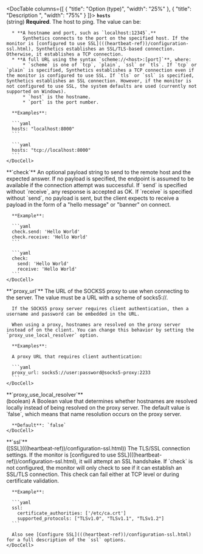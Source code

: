 
<DocTable columns={[
  {
    "title": "Option (type)",
    "width": "25%"
  },
  {
    "title": "Description  ",
    "width": "75%"
  }
]}>
  <DocRow>
    <DocCell>
       <span id="monitor-tcp-hosts">**`hosts`**</span><br />
       (<DocLink slug="/serverless/observability/synthetics-lightweight" section="string">string</DocLink>)
    </DocCell>
    <DocCell>
      **Required**. The host to ping. The value can be:

      * **A hostname and port, such as `localhost:12345`.**
          Synthetics connects to the port on the specified host. If the monitor is [configured to use SSL](((heartbeat-ref))/configuration-ssl.html), Synthetics establishes an SSL/TLS-based connection. Otherwise, it establishes a TCP connection.
      * **A full URL using the syntax `scheme://<host>:[port]`**, where:
          * `scheme` is one of `tcp`, `plain`, `ssl` or `tls`. If `tcp` or `plain` is specified, Synthetics establishes a TCP connection even if the monitor is configured to use SSL. If `tls` or `ssl` is specified, Synthetics establishes an SSL connection. However, if the monitor is not configured to use SSL, the system defaults are used (currently not supported on Windows).
          * `host` is the hostname.
          * `port` is the port number.

      **Examples**:

      ```yaml
      hosts: "localhost:8000"
      ```

      ```yaml
      hosts: "tcp://localhost:8000"
      ```
    </DocCell>
  </DocRow>
  <DocRow>
    <DocCell>
       <span id="monitor-tcp-check">**`check`**</span>
    </DocCell>
    <DocCell>
      An optional payload string to send to the remote host and the expected answer. If no payload is specified, the endpoint is assumed to be available if the connection attempt was successful. If `send` is specified without `receive`, any response is accepted as OK. If `receive` is specified without `send`, no payload is sent, but the client expects to receive a payload in the form of a "hello message" or "banner" on connect.

      **Example**:

      ```yaml
      check.send: 'Hello World'
      check.receive: 'Hello World'
      ```

      ```yaml
      check:
        send: 'Hello World'
        receive: 'Hello World'
      ```
    </DocCell>
  </DocRow>
  <DocRow>
    <DocCell>
       <span id="monitor-tcp-proxy_url">**`proxy_url`**</span>
    </DocCell>
    <DocCell>
      The URL of the SOCKS5 proxy to use when connecting to the server. The value must be a URL with a scheme of socks5://.

      If the SOCKS5 proxy server requires client authentication, then a username and password can be embedded in the URL.

      When using a proxy, hostnames are resolved on the proxy server instead of on the client. You can change this behavior by setting the `proxy_use_local_resolver` option.

      **Examples**:

      A proxy URL that requires client authentication:

      ```yaml
      proxy_url: socks5://user:password@socks5-proxy:2233
      ```
    </DocCell>
  </DocRow>
  <DocRow>
    <DocCell>
       <span id="monitor-tcp-proxy_use_local_resolver">**`proxy_use_local_resolver`**</span><br />
      (<DocLink slug="/serverless/observability/synthetics-lightweight" section="boolean">boolean</DocLink>)
    </DocCell>
    <DocCell>
      A Boolean value that determines whether hostnames are resolved locally instead of being resolved on the proxy server. The default value is `false`, which means that name resolution occurs on the proxy server.

      **Default**: `false`
    </DocCell>
  </DocRow>
  <DocRow>
    <DocCell>
       <span id="monitor-tcp-ssl">**`ssl`**</span><br />
      ([SSL](((heartbeat-ref))/configuration-ssl.html))
    </DocCell>
    <DocCell>
      The TLS/SSL connection settings. If the monitor is [configured to use SSL](((heartbeat-ref))/configuration-ssl.html), it will attempt an SSL handshake. If `check` is not configured, the monitor will only check to see if it can establish an SSL/TLS connection. This check can fail either at TCP level or during certificate validation.

      **Example**:

      ```yaml
      ssl:
        certificate_authorities: ['/etc/ca.crt']
        supported_protocols: ["TLSv1.0", "TLSv1.1", "TLSv1.2"]
      ```

      Also see [Configure SSL](((heartbeat-ref))/configuration-ssl.html) for a full description of the `ssl` options.
    </DocCell>
  </DocRow>
</DocTable>
